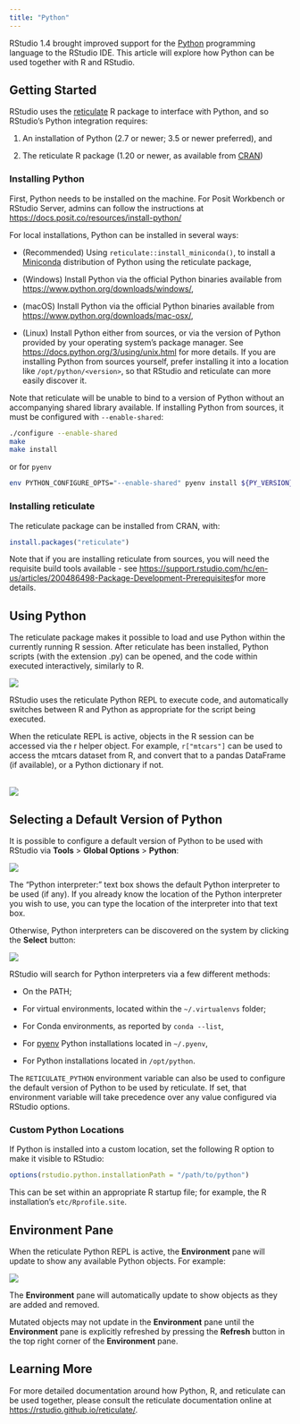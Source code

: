 ```yaml
---
title: "Python"
---
```


RStudio 1.4 brought improved support for the [Python](https://www.python.org/) programming language to the RStudio IDE. This article will explore how Python can be used together with R and RStudio.

## Getting Started

RStudio uses the [reticulate](https://rstudio.github.io/reticulate/) R package to interface with Python, and so RStudio's Python integration requires:

1.  An installation of Python (2.7 or newer; 3.5 or newer preferred), and

2.  The reticulate R package (1.20 or newer, as available from [CRAN](https://cran.r-project.org/package=reticulate))

### Installing Python

First, Python needs to be installed on the machine. For Posit Workbench or RStudio Server, admins can follow the instructions at <https://docs.posit.co/resources/install-python/>

For local installations, Python can be installed in several ways:

-  (Recommended) Using `reticulate::install_miniconda()`, to install a [Miniconda](https://docs.conda.io/en/latest/miniconda.html) distribution of Python using the reticulate package,

-  (Windows) Install Python via the official Python binaries available from <https://www.python.org/downloads/windows/>,

-  (macOS) Install Python via the official Python binaries available from <https://www.python.org/downloads/mac-osx/>,

-  (Linux) Install Python either from sources, or via the version of Python provided by your operating system's package manager. See <https://docs.python.org/3/using/unix.html> for more details. If you are installing Python from sources yourself, prefer installing it into a location like `/opt/python/<version>`, so that RStudio and reticulate can more easily discover it.

::: {.callout-tip}
Note that reticulate will be unable to bind to a version of Python without an accompanying shared library available. If installing Python from sources, it must be configured with `--enable-shared`:

``` bash
./configure --enable-shared
make
make install
```

or for `pyenv`

``` bash
env PYTHON_CONFIGURE_OPTS="--enable-shared" pyenv install ${PY_VERSION}
```

:::



### Installing reticulate

The reticulate package can be installed from CRAN, with:

``` r
install.packages("reticulate")
```

::: {.callout-note}

Note that if you are installing reticulate from sources, you will need the requisite build tools available - see <https://support.rstudio.com/hc/en-us/articles/200486498-Package-Development-Prerequisites>for more details.

:::

## Using Python

The reticulate package makes it possible to load and use Python within the currently running R session. After reticulate has been installed, Python scripts (with the extension .py) can be opened, and the code within executed interactively, similarly to R.

![](images/python-hello-world.png){fig-alt="Screenshot of a simple Python script run via reticulate in the console."}

RStudio uses the reticulate Python REPL to execute code, and automatically switches between R and Python as appropriate for the script being executed.

When the reticulate REPL is active, objects in the R session can be accessed via the r helper object. For example, `r["mtcars"]` can be used to access the mtcars dataset from R, and convert that to a pandas DataFrame (if available), or a Python dictionary if not.

\
![](images/python-mtcars.png){fig-alt="A screenshot of the console displaying the dataframe contents of 'mtcars' in Python from R"}

## Selecting a Default Version of Python

It is possible to configure a default version of Python to be used with RStudio via **Tools** > **Global Options** > **Python**:

![](images/python-versions.png){fig-alt="Screenshot of the Global Options > Python menu and choosing a specific Python interpreter."}

The "Python interpreter:" text box shows the default Python interpreter to be used (if any). If you already know the location of the Python interpreter you wish to use, you can type the location of the interpreter into that text box.

Otherwise, Python interpreters can be discovered on the system by clicking the **Select** button:

![](images/python-interpreter.png){fig-alt="Screenshot of the available Python versions on the system"}

RStudio will search for Python interpreters via a few different methods:

-   On the PATH;

-   For virtual environments, located within the `~/.virtualenvs` folder;

-   For Conda environments, as reported by `conda --list`,

-   For [pyenv](https://github.com/pyenv/pyenv) Python installations located in `~/.pyenv`,

-   For Python installations located in `/opt/python`.

The `RETICULATE_PYTHON` environment variable can also be used to configure the default version of Python to be used by reticulate. If set, that environment variable will take precedence over any value configured via RStudio options.

### Custom Python Locations

If Python is installed into a custom location, set the following R option to make it visible to RStudio:

``` r
options(rstudio.python.installationPath = "/path/to/python")
```

This can be set within an appropriate R startup file; for example, the R installation's `etc/Rprofile.site`.

## Environment Pane

When the reticulate Python REPL is active, the **Environment** pane will update to show any available Python objects. For example:

![](images/python-environment.png){fig-alt="A screenshot of the Environment page, displaying Python specific objects"}

The **Environment** pane will automatically update to show objects as they are added and removed.

Mutated objects may not update in the **Environment** pane until the **Environment** pane is explicitly refreshed by pressing the **Refresh** button in the top right corner of the **Environment** pane.

## Learning More

For more detailed documentation around how Python, R, and reticulate can be used together, please consult the reticulate documentation online at <https://rstudio.github.io/reticulate/>.
